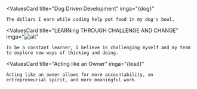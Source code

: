 

<ValuesCard
  title="Dog Driven
  Development"
  imga="{dog}"
>
    The dollars I earn while coding help put food in my dog's bowl. 
</ValuesCard>

<ValuesCard
  title="LEARNing THROUGH CHALLENGE AND CHANGE"
  imga="![alt](./2.png)"
>
    To be a constant learner, I believe in challenging myself and my team to explore new ways of thinking and doing. 
</ValuesCard>

<ValuesCard
  title="Acting like an Owner"
  imga="{lead}"
>
    Acting like an owner allows for more accountability, an entrepreneurial spirit, and more meaningful work. 
</ValuesCard>



